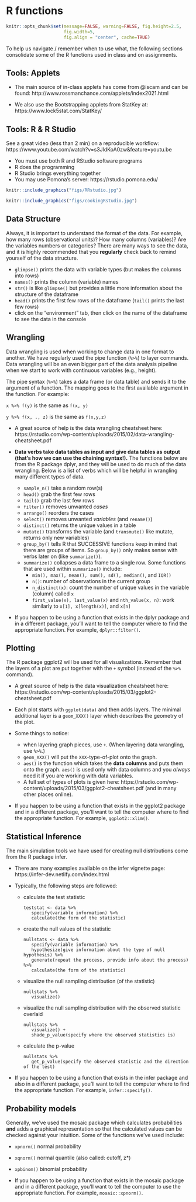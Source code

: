 # R functions {#rfunc}

```r
knitr::opts_chunk$set(message=FALSE, warning=FALSE, fig.height=2.5,
                      fig.width=5, 
                      fig.align = "center", cache=TRUE)
```


To help us navigate / remember when to use what, the following sections consolidate some of the R functions used in class and on assignments.

## Tools: Applets

* The main source of in-class applets has come from @iscam and can be found: http://www.rossmanchance.com/applets/index2021.html

* We also use the Bootstrapping applets from StatKey at: https://www.lock5stat.com/StatKey/

## Tools: R & R Studio 

See a great video (less than 2 min) on a reproducible workflow: https://www.youtube.com/watch?v=s3JldKoA0zw&feature=youtu.be

* You must use both R and RStudio software programs
* R does the programming
* R Studio brings everything together
* You may use Pomona's server: https://rstudio.pomona.edu/

```r
knitr::include_graphics("figs/RRstudio.jpg")
```

```r
knitr::include_graphics("figs/cookingRstudio.jpg")
```


## Data Structure

Always, it is important to understand the format of the data.  For example, how many rows (observational units)?  How many columns (variables)?  Are the variables numbers or categories?  There are many ways to see the data, and it is highly recommended that you **regularly** check back to remind yourself of the data structure.

* `glimpse()`  prints the data with variable types (but makes the columns into rows)
* `names()` prints the column (variable) names
* `str()`  is like `glimpse()` but provides a little more information about the structure of the dataframe
* `head()` prints the first few rows of the dataframe  (`tail()` prints the last few rows)
* click on the "environment" tab, then click on the name of the dataframe to see the data in the console



## Wrangling

Data wrangling is used when working to change data in one format to another.  We have regularly used the pipe function (`%>%`) to layer commands.  Data wrangling will be an even bigger part of the data analysis pipeline when we start to work with continuous variables (e.g., height).

The pipe syntax (`%>%`) takes a data frame (or data table) and sends it to the argument of a function.  The mapping goes to the first available argument in the function.  For example:

`x %>% f(y)` is the same as `f(x, y)`

` y %>% f(x, ., z)` is the same as `f(x,y,z)`


* A great source of help is the data wrangling cheatsheet here: https://rstudio.com/wp-content/uploads/2015/02/data-wrangling-cheatsheet.pdf

* **Data verbs take data tables as input and give data tables as output (that's how we can use the chaining syntax!).**  The functions below are from the R package dplyr, and they will be used to do much of the data wrangling.  Below is a list of verbs which will be helpful in wrangling many different types of data.  

    * `sample_n()` take a random row(s)
    * `head()`  grab the first few rows
    * `tail()` grab the last few rows
    * `filter()`  removes unwanted *cases*
    *  `arrange()` reorders the cases
    *  `select()` removes unwanted *variables*   (and `rename()`)
    *  `distinct()` returns the unique values in a table
    * `mutate()` transforms the variable (and `transmute()` like mutate, returns only new variables)
    *  `group_by()` tells R that SUCCESSIVE functions keep in mind that there are groups of items.  So `group_by()` only makes sense with verbs later on (like `summarize()`).
    *  `summarize()`  collapses a data frame to a single row.  Some functions that are used within `summarize()` include:
       * `min(), max(), mean(), sum(), sd(), median()`, and `IQR()`
       * `n()`: number of observations in the current group
       * `n_distinct(x)`: count the number of unique values in the variable (column) called `x`
       * `first_value(x), last_value(x)` and `nth_value(x, n)`: work similarly to `x[1], x[length(x)]`, and `x[n]` 

* If you happen to be using a function that exists in the dplyr package and in a different package, you'll want to tell the computer where to find the appropriate function.  For example, `dplyr::filter()`.

## Plotting

The R package ggplot2 will be used for all visualizations.  Remember that the layers of a plot are put together with the `+` symbol (instead of the `%>%` command).


* A great source of help is the data visualization cheatsheet here: https://rstudio.com/wp-content/uploads/2015/03/ggplot2-cheatsheet.pdf

* Each plot starts with `ggplot(data)` and then adds layers.  The minimal additional layer is a `geom_XXX()` layer which describes the geometry of the plot.

* Some things to notice:

    * when layering graph pieces, use `+`.  (When layering data wrangling, use `%>%`.)
    * `geom_XXX()` will put the `XXX`-type-of-plot onto the graph.
    * `aes()` is the function which takes the **data columns** and puts them onto the graph.  `aes()` is used only with data columns and you *always* need it if you are working with data variables.
    * A full set of types of plots is given here: https://rstudio.com/wp-content/uploads/2015/03/ggplot2-cheatsheet.pdf (and in many other places online).

* If you happen to be using a function that exists in the ggplot2 package and in a different package, you'll want to tell the computer where to find the appropriate function.  For example, `ggplot2::xlim()`.


## Statistical Inference

The main simulation tools we have used for creating null distributions come from the R package infer. 

<ul>
<li>There are many examples available on the infer vignette page: https://infer-dev.netlify.com/index.html</li>

<li>Typically, the following steps are followed:

<ul>
<li>calculate the test statistic</li>

```
teststat <- data %>%
   specify(variable information) %>%
   calculate(the form of the statistic)
```

<li>create the null values of the statistic</li>

```
nullstats <- data %>%
   specify(variable information) %>%
   hypothesize(give information about the type of null hypothesis) %>%
   generate(repeat the process, provide info about the process) %>%
   calculate(the form of the statistic)
```

<li>visualize the null sampling distribution (of the statistic)</li>

```
nullstats %>%
   visualize()
```

<li>visualize the null sampling distribution with the observed statistic overlaid</li>

```
nullstats %>%
   visualize() +
   shade_p_value(specify where the observed statistics is)
```

<li>calculate the p-value</li>

```
nullstats %>%
   get_p_value(specify the observed statistic and the direction of the test)
```

</ul>
</ul>

* If you happen to be using a function that exists in the infer package and also in a different package, you'll want to tell the computer where to find the appropriate function.  For example, `infer::specify()`.


##  Probability models

Generally, we've used the mosaic package which calculates probabilities **and** adds a graphical representation so that the calculated values can be checked against your intuition.  Some of the functions we've used include:

* `xpnorm()` normal probability
* `xqnorm()` normal quantile (also called: cutoff, z*)
* `xpbinom()` binomial probability

* If you happen to be using a function that exists in the mosaic package and in a different package, you'll want to tell the computer to use the appropriate function.  For example, `mosaic::xpnorm()`.


